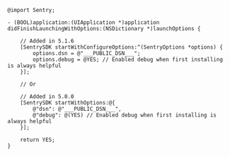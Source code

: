 ```objc
@import Sentry;

- (BOOL)application:(UIApplication *)application didFinishLaunchingWithOptions:(NSDictionary *)launchOptions {

    // Added in 5.1.6
    [SentrySDK startWithConfigureOptions:^(SentryOptions *options) {
        options.dsn = @"___PUBLIC_DSN___";
        options.debug = @YES; // Enabled debug when first installing is always helpful
    }];

    // Or

    // Added in 5.0.0
    [SentrySDK startWithOptions:@{
        @"dsn": @"___PUBLIC_DSN___",
        @"debug": @(YES) // Enabled debug when first installing is always helpful
    }];

    return YES;
}
```
